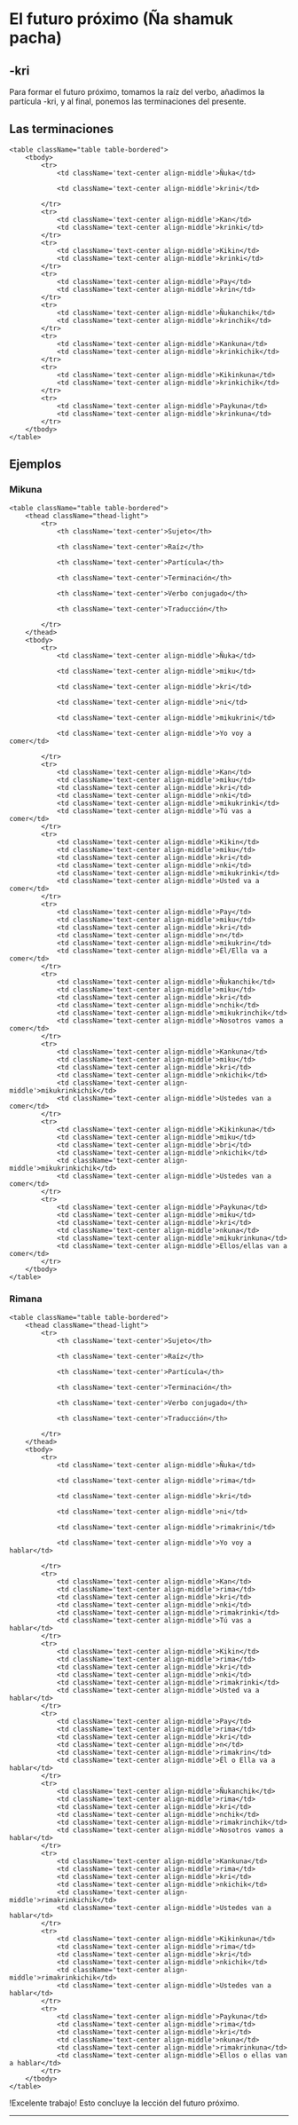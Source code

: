
# El futuro próximo (Ña shamuk pacha)

## -kri

Para formar el futuro próximo, tomamos la raíz del verbo, añadimos la partícula -kri, y al final, ponemos las terminaciones del presente.

## Las terminaciones

    <table className="table table-bordered">        
        <tbody>
            <tr>
                <td className='text-center align-middle'>Ñuka</td>

                <td className='text-center align-middle'>krini</td>                                
               
            </tr>
            <tr>
                <td className='text-center align-middle'>Kan</td>
                <td className='text-center align-middle'>krinki</td>
            </tr>
            <tr>
                <td className='text-center align-middle'>Kikin</td>
                <td className='text-center align-middle'>krinki</td>                                     
            </tr>
            <tr>
                <td className='text-center align-middle'>Pay</td>
                <td className='text-center align-middle'>krin</td>                
            </tr>
            <tr>
                <td className='text-center align-middle'>Ñukanchik</td>
                <td className='text-center align-middle'>krinchik</td>                     
            </tr>
            <tr>
                <td className='text-center align-middle'>Kankuna</td>
                <td className='text-center align-middle'>krinkichik</td>                                          
            </tr>
            <tr>
                <td className='text-center align-middle'>Kikinkuna</td>
                <td className='text-center align-middle'>krinkichik</td>                                         
            </tr>
            <tr>
                <td className='text-center align-middle'>Paykuna</td>
                <td className='text-center align-middle'>krinkuna</td>               
            </tr>                                 
        </tbody>
    </table>

## Ejemplos

### Mikuna

    <table className="table table-bordered">
        <thead className="thead-light">
            <tr>
                <th className='text-center'>Sujeto</th>

                <th className='text-center'>Raíz</th>

                <th className='text-center'>Partícula</th>              

                <th className='text-center'>Terminación</th>

                <th className='text-center'>Verbo conjugado</th>

                <th className='text-center'>Traducción</th>                

            </tr>
        </thead>
        <tbody>
            <tr>
                <td className='text-center align-middle'>Ñuka</td>

                <td className='text-center align-middle'>miku</td>                

                <td className='text-center align-middle'>kri</td>

                <td className='text-center align-middle'>ni</td> 

                <td className='text-center align-middle'>mikukrini</td>

                <td className='text-center align-middle'>Yo voy a comer</td>                              
                
            </tr>
            <tr>
                <td className='text-center align-middle'>Kan</td>
                <td className='text-center align-middle'>miku</td>
                <td className='text-center align-middle'>kri</td>
                <td className='text-center align-middle'>nki</td> 
                <td className='text-center align-middle'>mikukrinki</td>
                <td className='text-center align-middle'>Tú vas a comer</td>                              
            </tr>
            <tr>
                <td className='text-center align-middle'>Kikin</td>
                <td className='text-center align-middle'>miku</td>
                <td className='text-center align-middle'>kri</td>
                <td className='text-center align-middle'>nki</td> 
                <td className='text-center align-middle'>mikukrinki</td>
                <td className='text-center align-middle'>Usted va a comer</td>                              
            </tr>
            <tr>
                <td className='text-center align-middle'>Pay</td>
                <td className='text-center align-middle'>miku</td>
                <td className='text-center align-middle'>kri</td>
                <td className='text-center align-middle'>n</td> 
                <td className='text-center align-middle'>mikukrin</td>
                <td className='text-center align-middle'>Él/Ella va a comer</td>                              
            </tr>
            <tr>
                <td className='text-center align-middle'>Ñukanchik</td>
                <td className='text-center align-middle'>miku</td>
                <td className='text-center align-middle'>kri</td>
                <td className='text-center align-middle'>nchik</td> 
                <td className='text-center align-middle'>mikukrinchik</td>
                <td className='text-center align-middle'>Nosotros vamos a comer</td>                              
            </tr>
            <tr>
                <td className='text-center align-middle'>Kankuna</td>
                <td className='text-center align-middle'>miku</td>
                <td className='text-center align-middle'>kri</td>
                <td className='text-center align-middle'>nkichik</td> 
                <td className='text-center align-middle'>mikukrinkichik</td>
                <td className='text-center align-middle'>Ustedes van a comer</td>                              
            </tr>
            <tr>
                <td className='text-center align-middle'>Kikinkuna</td>
                <td className='text-center align-middle'>miku</td>
                <td className='text-center align-middle'>bri</td>
                <td className='text-center align-middle'>nkichik</td> 
                <td className='text-center align-middle'>mikukrinkichik</td>
                <td className='text-center align-middle'>Ustedes van a comer</td>                              
            </tr>
            <tr>
                <td className='text-center align-middle'>Paykuna</td>
                <td className='text-center align-middle'>miku</td>
                <td className='text-center align-middle'>kri</td>
                <td className='text-center align-middle'>nkuna</td> 
                <td className='text-center align-middle'>mikukrinkuna</td>
                <td className='text-center align-middle'>Ellos/ellas van a comer</td>                              
            </tr>                                 
        </tbody>
    </table>

### Rimana

    <table className="table table-bordered">
        <thead className="thead-light">
            <tr>
                <th className='text-center'>Sujeto</th>

                <th className='text-center'>Raíz</th>

                <th className='text-center'>Partícula</th>              

                <th className='text-center'>Terminación</th>

                <th className='text-center'>Verbo conjugado</th>

                <th className='text-center'>Traducción</th>                

            </tr>
        </thead>
        <tbody>
            <tr>
                <td className='text-center align-middle'>Ñuka</td>

                <td className='text-center align-middle'>rima</td>                

                <td className='text-center align-middle'>kri</td>

                <td className='text-center align-middle'>ni</td> 

                <td className='text-center align-middle'>rimakrini</td>

                <td className='text-center align-middle'>Yo voy a hablar</td>                              
                
            </tr>
            <tr>
                <td className='text-center align-middle'>Kan</td>
                <td className='text-center align-middle'>rima</td>
                <td className='text-center align-middle'>kri</td>
                <td className='text-center align-middle'>nki</td> 
                <td className='text-center align-middle'>rimakrinki</td>
                <td className='text-center align-middle'>Tú vas a hablar</td>                              
            </tr>
            <tr>
                <td className='text-center align-middle'>Kikin</td>
                <td className='text-center align-middle'>rima</td>
                <td className='text-center align-middle'>kri</td>
                <td className='text-center align-middle'>nki</td> 
                <td className='text-center align-middle'>rimakrinki</td>
                <td className='text-center align-middle'>Usted va a hablar</td>                              
            </tr>
            <tr>
                <td className='text-center align-middle'>Pay</td>
                <td className='text-center align-middle'>rima</td>
                <td className='text-center align-middle'>kri</td>
                <td className='text-center align-middle'>n</td> 
                <td className='text-center align-middle'>rimakrin</td>
                <td className='text-center align-middle'>Él o Ella va a hablar</td>                              
            </tr>
            <tr>
                <td className='text-center align-middle'>Ñukanchik</td>
                <td className='text-center align-middle'>rima</td>
                <td className='text-center align-middle'>kri</td>
                <td className='text-center align-middle'>nchik</td> 
                <td className='text-center align-middle'>rimakrinchik</td>
                <td className='text-center align-middle'>Nosotros vamos a hablar</td>                              
            </tr>
            <tr>
                <td className='text-center align-middle'>Kankuna</td>
                <td className='text-center align-middle'>rima</td>
                <td className='text-center align-middle'>kri</td>
                <td className='text-center align-middle'>nkichik</td> 
                <td className='text-center align-middle'>rimakrinkichik</td>
                <td className='text-center align-middle'>Ustedes van a hablar</td>                              
            </tr>
            <tr>
                <td className='text-center align-middle'>Kikinkuna</td>
                <td className='text-center align-middle'>rima</td>
                <td className='text-center align-middle'>kri</td>
                <td className='text-center align-middle'>nkichik</td> 
                <td className='text-center align-middle'>rimakrinkichik</td>
                <td className='text-center align-middle'>Ustedes van a hablar</td>                              
            </tr>
            <tr>
                <td className='text-center align-middle'>Paykuna</td>
                <td className='text-center align-middle'>rima</td>
                <td className='text-center align-middle'>kri</td>
                <td className='text-center align-middle'>nkuna</td> 
                <td className='text-center align-middle'>rimakrinkuna</td>
                <td className='text-center align-middle'>Ellos o ellas van a hablar</td>                              
            </tr>                                 
        </tbody>
    </table>  
    

!Excelente trabajo! Esto concluye la lección del futuro próximo.

<hr />
<MiniTestForm lecture="grammar-11" />